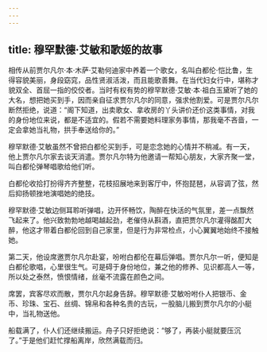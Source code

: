 ```yaml
---
---
---
```

title: 穆罕默德·艾敏和歌姬的故事
---




相传从前贾尔凡尔·本·木萨·艾勒何迪家中养着一个歌女，名叫白都伦·恺比鲁，生得容貌美丽，身段窈窕，品性贤淑活泼，而且能歌善舞。在当代妇女行中，堪称才貌双全、首屈一指的佼佼者。当时有权有势的穆罕默德·艾敏·本·祖白玉黛听了她的大名，想把她买到手，因而亲自征求贾尔凡尔的同意，强求他割爱。可是贾尔凡尔断然拒绝，说道：“阁下知道，出卖歌女、拿收房的丫头讲价还价这类事情，对我的身份地位来说，都是不适宜的。假若不需要她料理家务事情，那我毫不吝啬，一定会拿她当礼物，拱手奉送给你的。”

穆罕默德·艾敏虽然不曾把白都伦买到手，可是恋念她的心情并不稍减。有一天，他上贾尔凡尔家去谈天消遣。贾尔凡尔特为他邀请一帮知心朋友，大家齐聚一堂，叫白都伦弹琴唱歌给他们听。

白都伦收拾打扮得齐齐整整，花枝招展地来到客厅中，怀抱琵琶，从容调了弦，然后抑扬顿挫地演唱她的绝技。

穆罕默德·艾敏边侧耳聆听弹唱，边开怀畅饮，陶醉在快活的气氛里，差一点飘然飞起来了。他兴致勃勃地越喝越起劲，老催侍从斟酒，直把贾尔凡尔灌得酩酊大醉，他这才带着白都伦回到自己家里，但是行为非常检点，小心翼翼地始终不接触她。

第二天，他设席邀贾尔凡尔赴宴，吩咐白都伦在幕后弹唱。贾尔凡尔一听，便知是白都伦歌唱，心里很生气。可是碍于身份地位，兼之他的修养、见识都高人一等，所以处之泰然，愤恨情绪，丝毫不流露在颜色之间。

席罢，宾客尽欢而散，贾尔凡尔起身告辞。穆罕默德·艾敏吩咐仆人把银币、金币、珍珠、宝石、丝绸、锦帛和各种名贵的古玩，一股脑儿搬到贾尔凡尔的小艇中，当礼物送他。

船载满了，仆人们还继续搬运。舟子只好拒绝说：“够了，再装小艇就要压沉了。”于是他们赶忙撑船离岸，欣然满载而归。